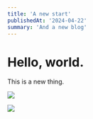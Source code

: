 ```yaml
---
title: 'A new start'
publishedAt: '2024-04-22'
summary: 'And a new blog'
---
```


# Hello, world.

This is a new thing.

![](https://raw.githubusercontent.com/jonmccull/blog-assets/main/vivaldi-rubik.webp)

![](https://assets.jonm.cc/images/Vivaldi-Web-Panel.jpeg)
